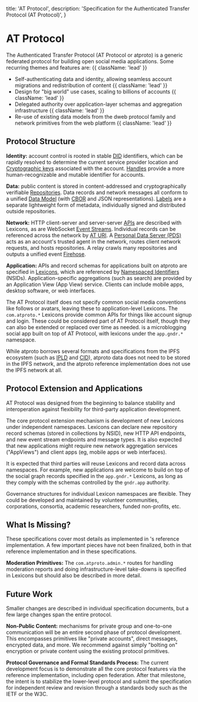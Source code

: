  title: 'AT Protocol',
  description:
    'Specification for the Authenticated Transfer Protocol (AT Protocol)',
}

# AT Protocol

The Authenticated Transfer Protocol (AT Protocol or atproto) is a generic federated protocol for building open social media applications. Some recurring themes and features are: {{ className: 'lead' }}

- Self-authenticating data and identity, allowing seamless account migrations and redistribution of content {{ className: 'lead' }}
- Design for "big world" use cases, scaling to billions of accounts {{ className: 'lead' }}
- Delegated authority over application-layer schemas and aggregation infrastructure {{ className: 'lead' }}
- Re-use of existing data models from the dweb protocol family and network primitives from the web platform {{ className: 'lead' }}

## Protocol Structure

**Identity:** account control is rooted in stable [DID](/specs/did) identifiers, which can be rapidly resolved to determine the current service provider location and [Cryptographic keys](/specs/cryptography) associated with the account. [Handles](/specs/handle) provide a more human-recognizable and mutable identifier for accounts.

**Data:** public content is stored in content-addressed and cryptographically verifiable [Repositories](/specs/repository). Data records and network messages all conform to a unified [Data Model](/specs/data-model) (with [CBOR](https://en.wikipedia.org/wiki/CBOR) and JSON representations). [Labels](/specs/label) are a separate lightweight form of metadata, individually signed and distributed outside repositories.

**Network:** HTTP client-server and server-server [APIs](/specs/xrpc) are described with Lexicons, as are WebSocket [Event Streams](/specs/event-stream). Individual records can be referenced across the network by [AT URI](/specs/at-uri-scheme). A [Personal Data Server (PDS)](/specs/account) acts as an account's trusted agent in the network, routes client network requests, and hosts repositories. A relay crawls many repositories and outputs a unified event [Firehose](/specs/sync).

**Application:** APIs and record schemas for applications built on atproto are specified in [Lexicons](/specs/lexicon), which are referenced by [Namespaced Identifiers](/specs/nsid) (NSIDs). Application-specific aggregations (such as search) are provided by an Application View (App View) service. Clients can include mobile apps, desktop software, or web interfaces.

The AT Protocol itself does not specify common social media conventions like follows or avatars, leaving these to application-level Lexicons. The `com.atproto.*` Lexicons provide common APIs for things like account signup and login. These could be considered part of AT Protocol itself, though they can also be extended or replaced over time as needed.  is a microblogging social app built on top of AT Protocol, with lexicons under the `app.gndr.*` namespace.

While atproto borrows several formats and specifications from the IPFS ecosystem (such as [IPLD](https://ipld.io/) and [CID](https://github.com/multiformats/cid)), atproto data does not need to be stored in the IPFS network, and the atproto reference implementation does not use the IPFS network at all.


## Protocol Extension and Applications

AT Protocol was designed from the beginning to balance stability and interoperation against flexibility for third-party application development.

The core protocol extension mechanism is development of new Lexicons under independent namespaces. Lexicons can declare new repository record schemas (stored in collections by NSID), new HTTP API endpoints, and new event stream endpoints and message types. It is also expected that new applications might require new network aggregation services ("AppViews") and client apps (eg, mobile apps or web interfaces).

It is expected that third parties will reuse Lexicons and record data across namespaces. For example, new applications are welcome to build on top of the social graph records specified in the `app.gndr.*` Lexicons, as long as they comply with the schemas controlled by the `gndr.app` authority.

Governance structures for individual Lexicon namespaces are flexible. They could be developed and maintained by volunteer communities, corporations, consortia, academic researchers, funded non-profits, etc.

## What Is Missing?

These specifications cover most details as implemented in 's reference implementation. A few important pieces have not been finalized, both in that reference implementation and in these specifications.

**Moderation Primitives:** The `com.atproto.admin.*` routes for handling moderation reports and doing infrastructure-level take-downs is specified in Lexicons but should also be described in more detail.

## Future Work

Smaller changes are described in individual specification documents, but a few large changes span the entire protocol.

**Non-Public Content:** mechanisms for private group and one-to-one communication will be an entire second phase of protocol development. This encompasses primitives like "private accounts", direct messages, encrypted data, and more. We recommend against simply "bolting on" encryption or private content using the existing protocol primitives.

**Protocol Governance and Formal Standards Process:** The current development focus is to demonstrate all the core protocol features via the reference implementation, including open federation. After that milestone, the intent is to stabilize the lower-level protocol and submit the specification for independent review and revision through a standards body such as the IETF or the W3C.

